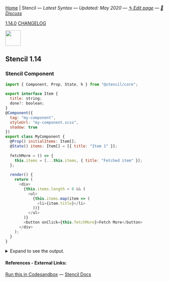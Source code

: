 
[Home](/) | Stencil — _Latest Syntax — Updated: May 2020 — [✎ Edit page](https://github.com/ngduc/syntax.codes/edit/master/docs/stencil.mdx) — [💬 Discuss](https://github.com/ngduc/syntax.codes/issues/5)_

<a className="tagButton" href="https://github.com/ionic-team/stencil/releases">1.14.0</a> <a className="tagButton" href="https://github.com/ionic-team/stencil/blob/master/CHANGELOG.md">CHANGELOG</a>

<img src="https://i.ibb.co/4dtrd9Z/image.png" height="48" />

## Stencil 1.14

### Stencil Component

```.js
import { Component, Prop, State, h } from "@stencil/core";
  
export interface Item {
  title: string;
  done?: boolean;
}
@Component({
  tag: "my-component",
  styleUrl: "my-component.scss",
  shadow: true
})
export class MyComponent {
  @Prop() initialItems: Item[];
  @State() items: Item[] = [{ title: "Item 1" }];
  
  fetchMore = () => {
    this.items = [...this.items, { title: "Fetched item" }];
  };
  
  render() {
    return (
      <div>
        {this.items.length > 0 && (
          <ul>
            {this.items.map(item => (
              <li>{item.title}</li>
            ))}
          </ul>
        )}
        <button onClick={this.fetchMore}>Fetch More</button>
      </div>
    );
  }
}
```

<details>
  <summary>Expand to see the output.</summary>  
  <iframe
    src="https://codesandbox.io/embed/stencil-example-l06tm?module=/src/components/my-component/my-component.tsx&theme=light&view=preview&hidenavigation=1&hidedevtools=1"
    style={{ width: '100%', height: 300, border: 0, borderRadius: 4 }}
    allow="accelerometer; ambient-light-sensor; camera; encrypted-media; geolocation; gyroscope; hid; microphone; midi; payment; usb; vr; xr-spatial-tracking"
    sandbox="allow-autoplay allow-forms allow-modals allow-popups allow-presentation allow-same-origin allow-scripts"
  ></iframe>
</details>

#### References - External Links:
[Run this in Codesandbox](https://codesandbox.io/s/stencil-example-l06tm?module=/src/components/my-component/my-component.tsx) — [Stencil Docs](https://stenciljs.com/docs/state)
